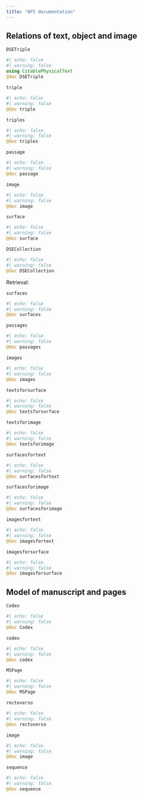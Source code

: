 ```yaml
---
title: "API documentation"
---
```




## Relations of text, object and image

`DSETriple`

:::{.callout-note appearance="minimal"}
```julia
#| echo: false
#| warning: false
using CitablePhysicalText
@doc DSETriple
```
:::


`triple`

:::{.callout-note appearance="minimal"}
```julia
#| echo: false
#| warning: false
@doc triple
```
:::

`triples` 


:::{.callout-note appearance="minimal"}
```julia
#| echo: false
#| warning: false
@doc triples
```
:::

`passage`


:::{.callout-note appearance="minimal"}
```julia
#| echo: false
#| warning: false
@doc passage
```
:::


`image`


:::{.callout-note appearance="minimal"}
```julia
#| echo: false
#| warning: false
@doc image
```
:::


`surface`


:::{.callout-note appearance="minimal"}
```julia
#| echo: false
#| warning: false
@doc surface
```
:::


`DSECollection`


:::{.callout-note appearance="minimal"}
```julia
#| echo: false
#| warning: false
@doc DSECollection
```
:::



Retrieval:


`surfaces`


:::{.callout-note appearance="minimal"}
```julia
#| echo: false
#| warning: false
@doc surfaces
```
:::


`passages`


:::{.callout-note appearance="minimal"}
```julia
#| echo: false
#| warning: false
@doc passages
```
:::


`images`


:::{.callout-note appearance="minimal"}
```julia
#| echo: false
#| warning: false
@doc images
```
:::

`textsforsurface`


:::{.callout-note appearance="minimal"}
```julia
#| echo: false
#| warning: false
@doc textsforsurface
```
:::

`textsforimage`


:::{.callout-note appearance="minimal"}
```julia
#| echo: false
#| warning: false
@doc textsforimage
```
:::

`surfacesfortext`


:::{.callout-note appearance="minimal"}
```julia
#| echo: false
#| warning: false
@doc surfacesfortext
```
:::

`surfacesforimage`


:::{.callout-note appearance="minimal"}
```julia
#| echo: false
#| warning: false
@doc surfacesforimage
```
:::

`imagesfortext`


:::{.callout-note appearance="minimal"}
```julia
#| echo: false
#| warning: false
@doc imagesfortext
```
:::

`imagesforsurface`


:::{.callout-note appearance="minimal"}
```julia
#| echo: false
#| warning: false
@doc imagesforsurface
```
:::


## Model of manuscript and pages

`Codex`

:::{.callout-note appearance="minimal"}
```julia
#| echo: false
#| warning: false
@doc Codex
```
:::

`codex`



:::{.callout-note appearance="minimal"}
```julia
#| echo: false
#| warning: false
@doc codex
```
:::


`MSPage`



:::{.callout-note appearance="minimal"}
```julia
#| echo: false
#| warning: false
@doc MSPage
```
:::


`rectoverso`



:::{.callout-note appearance="minimal"}
```julia
#| echo: false
#| warning: false
@doc rectoverso
```
:::


`image`



:::{.callout-note appearance="minimal"}
```julia
#| echo: false
#| warning: false
@doc image
```
:::


`sequence`

:::{.callout-note appearance="minimal"}
```julia
#| echo: false
#| warning: false
@doc sequence
```
:::

